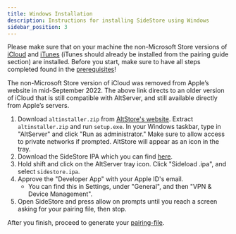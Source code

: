 ```yaml
---
title: Windows Installation
description: Instructions for installing SideStore using Windows
sidebar_position: 3
---
```


Please make sure that on your machine the non-Microsoft Store versions of [iCloud](https://updates.cdn-apple.com/2020/windows/001-39935-20200911-1A70AA56-F448-11EA-8CC0-99D41950005E/iCloudSetup.exe) and  [iTunes](https://apple.com/itunes.download/win6) (iTunes should already be installed from the pairing guide section) are installed. Before you start, make sure to have all steps completed found in the [prerequisites](prerequisites)!

The non-Microsoft Store version of iCloud was removed from Apple’s website in mid-September 2022. The above link directs to an older version of iCloud that is still compatible with AltServer, and still available directly from Apple’s servers.

1. Download `altinstaller.zip` from [AltStore's website](https://cdn.altstore.io/file/altstore/altinstaller.zip). Extract `altinstaller.zip` and run `setup.exe`. In your Windows taskbar, type in "AltServer" and click "Run as administrator." Make sure to allow access to private networks if prompted. AltStore will appear as an icon in the tray.
2. Download the SideStore IPA which you can find [here](https://github.com/sidestore/sidestore/releases/latest/download/sidestore.ipa).
3. Hold shift and click on the AltServer tray icon. Click "Sideload .ipa", and select `sidestore.ipa`.
4. Approve the "Developer App" with your Apple ID's email.
    * You can find this in Settings, under "General", and then "VPN & Device Management".
5. Open SideStore and press allow on prompts until you reach a screen asking for your pairing file, then stop.

After you finish, proceed to generate your [pairing-file](pairing-file).
